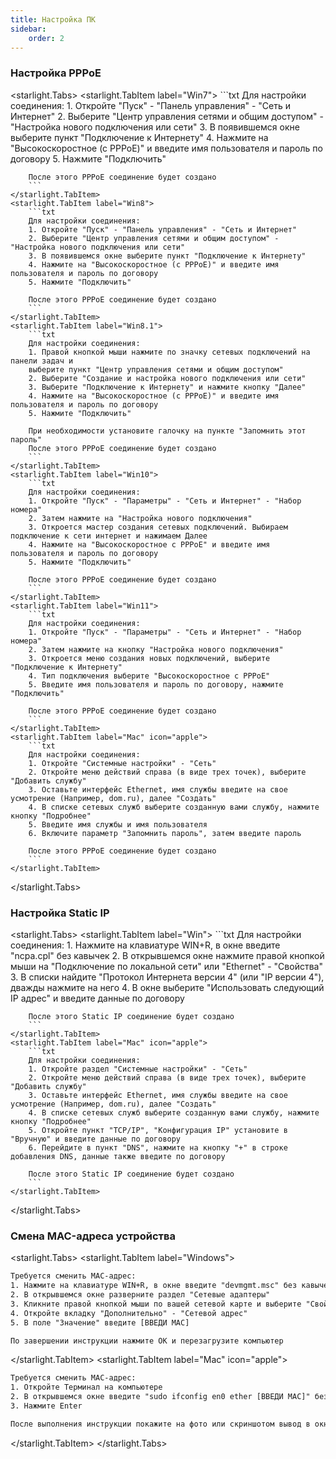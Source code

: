 ```yaml
---
title: Настройка ПК
sidebar:
    order: 2
---
```


### Настройка PPPoE
<starlight.Tabs>
    <starlight.TabItem label="Win7">
        ```txt
        Для настройки соединения:
        1. Откройте "Пуск" - "Панель управления" - "Сеть и Интернет"
        2. Выберите "Центр управления сетями и общим доступом" - "Настройка нового подключения или сети"
        3. В появившемся окне выберите пункт "Подключение к Интернету"
        4. Нажмите на "Высокоскоростное (с PPPoE)" и введите имя пользователя и пароль по договору
        5. Нажмите "Подключить"

        После этого PPPoE соединение будет создано
        ```
    </starlight.TabItem>
    <starlight.TabItem label="Win8">
        ```txt
        Для настройки соединения:
        1. Откройте "Пуск" - "Панель управления" - "Сеть и Интернет"
        2. Выберите "Центр управления сетями и общим доступом" - "Настройка нового подключения или сети"
        3. В появившемся окне выберите пункт "Подключение к Интернету"
        4. Нажмите на "Высокоскоростное (с PPPoE)" и введите имя пользователя и пароль по договору
        5. Нажмите "Подключить"

        После этого PPPoE соединение будет создано
        ```
    </starlight.TabItem>
    <starlight.TabItem label="Win8.1">
        ```txt
        Для настройки соединения:
        1. Правой кнопкой мыши нажмите по значку сетевых подключений на панели задач и
        выберите пункт "Центр управления сетями и общим доступом"
        2. Выберите "Создание и настройка нового подключения или сети"
        3. Выберите "Подключение к Интернету" и нажмите кнопку "Далее"
        4. Нажмите на "Высокоскоростное (с PPPoE)" и введите имя пользователя и пароль по договору
        5. Нажмите "Подключить"

        При необходимости установите галочку на пункте "Запомнить этот пароль"
        После этого PPPoE соединение будет создано
        ```
    </starlight.TabItem>
    <starlight.TabItem label="Win10">
        ```txt
        Для настройки соединения:
        1. Откройте "Пуск" - "Параметры" - "Сеть и Интернет" - "Набор номера"
        2. Затем нажмите на "Настройка нового подключения"
        3. Откроется мастер создания сетевых подключений. Выбираем подключение к сети интернет и нажимаем Далее
        4. Нажмите на "Высокоскоростное с РРРоЕ" и введите имя пользователя и пароль по договору
        5. Нажмите "Подключить"

        После этого PPPoE соединение будет создано
        ```
    </starlight.TabItem>
    <starlight.TabItem label="Win11">
        ```txt
        Для настройки соединения:
        1. Откройте "Пуск" - "Параметры" - "Сеть и Интернет" - "Набор номера"
        2. Затем нажмите на кнопку "Настройка нового подключения"
        3. Откроется меню создания новых подключений, выберите "Подключение к Интернету"
        4. Тип подключения выберите "Высокоскоростное с РРРоЕ"
        5. Введите имя пользователя и пароль по договору, нажмите "Подключить"

        После этого PPPoE соединение будет создано
        ```
    </starlight.TabItem>
    <starlight.TabItem label="Mac" icon="apple">
        ```txt
        Для настройки соединения:
        1. Откройте "Системные настройки" - "Сеть"
        2. Откройте меню действий справа (в виде трех точек), выберите "Добавить службу"
        3. Оставьте интерфейс Ethernet, имя службы введите на свое усмотрение (Например, dom.ru), далее "Создать"
        4. В списке сетевых служб выберите созданную вами службу, нажмите кнопку "Подробнее"
        5. Введите имя службы и имя пользователя
        6. Включите параметр "Запомнить пароль", затем введите пароль

        После этого PPPoE соединение будет создано
        ```
    </starlight.TabItem>
</starlight.Tabs>

### Настройка Static IP
<starlight.Tabs>
    <starlight.TabItem label="Win">
        ```txt
        Для настройки соединения:
        1. Нажмите на клавиатуре WIN+R, в окне введите "ncpa.cpl" без кавычек
        2. В открывшемся окне нажмите правой кнопкой мыши на "Подключение по локальной сети" или "Ethernet" - "Свойства"
        3. В списки найдите "Протокол Интернета версии 4" (или "IP версии 4"), дважды нажмите на него
        4. В окне выберите "Использовать следующий IP адрес" и введите данные по договору

        После этого Static IP соединение будет создано
        ```
    </starlight.TabItem>
    <starlight.TabItem label="Mac" icon="apple">
        ```txt
        Для настройки соединения:
        1. Откройте раздел "Системные настройки" - "Сеть"
        2. Откройте меню действий справа (в виде трех точек), выберите "Добавить службу"
        3. Оставьте интерфейс Ethernet, имя службы введите на свое усмотрение (Например, dom.ru), далее "Создать"
        4. В списке сетевых служб выберите созданную вами службу, нажмите кнопку "Подробнее"
        5. Откройте пункт "TCP/IP", "Конфигурация IP" установите в "Вручную" и введите данные по договору
        6. Перейдите в пункт "DNS", нажмите на кнопку "+" в строке добавления DNS, данные также введите по договору

        После этого Static IP соединение будет создано
        ```
    </starlight.TabItem>
</starlight.Tabs>

### Смена MAC-адреса устройства
<starlight.Tabs>
  <starlight.TabItem label="Windows">
  ```txt "[ВВЕДИ MAC]"
Требуется сменить MAC-адрес:
1. Нажмите на клавиатуре WIN+R, в окне введите "devmgmt.msc" без кавычек
2. В открывшемся окне разверните раздел "Сетевые адаптеры"
3. Кликните правой кнопкой мыши по вашей сетевой карте и выберите "Свойства"
4. Откройте вкладку "Дополнительно" - "Сетевой адрес"
5. В поле "Значение" введите [ВВЕДИ MAC]

По завершении инструкции нажмите ОК и перезагрузите компьютер
```
  </starlight.TabItem>
  <starlight.TabItem label="Mac" icon="apple">
  ```txt "[ВВЕДИ MAC]"
Требуется сменить MAC-адрес:
1. Откройте Терминал на компьютере
2. В открывшемся окне введите "sudo ifconfig en0 ether [ВВЕДИ MAC]" без кавычек
3. Нажмите Enter

После выполнения инструкции покажите на фото или скриншотом вывод в окне
```
  </starlight.TabItem>
</starlight.Tabs>